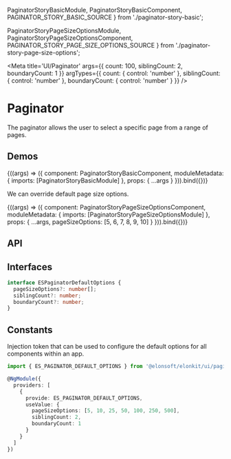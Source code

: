 


  PaginatorStoryBasicModule,
  PaginatorStoryBasicComponent,
  PAGINATOR_STORY_BASIC_SOURCE
} from './paginator-story-basic';

  PaginatorStoryPageSizeOptionsModule,
  PaginatorStoryPageSizeOptionsComponent,
  PAGINATOR_STORY_PAGE_SIZE_OPTIONS_SOURCE
} from './paginator-story-page-size-options';

<Meta
  title='UI/Paginator'
  args={{
    count: 100,
    siblingCount: 2,
    boundaryCount: 1
  }}
  argTypes={{
    count: {
      control: 'number'
    },
    siblingCount: {
      control: 'number'
    },
    boundaryCount: {
      control: 'number'
    }
  }}
/>

# Paginator

The paginator allows the user to select a specific page from a range of pages.

## Demos

<Canvas source={PAGINATOR_STORY_BASIC_SOURCE}>
  <Story name='Basic' height='270px'>
    {((args) => ({
      component: PaginatorStoryBasicComponent,
      moduleMetadata: {
        imports: [PaginatorStoryBasicModule]
      },
      props: {
        ...args
      }
    })).bind({})}
  </Story>
</Canvas>

We can override default page size options.

<Canvas source={PAGINATOR_STORY_PAGE_SIZE_OPTIONS_SOURCE}>
  <Story name='Page size options' height='250px'>
    {((args) => ({
      component: PaginatorStoryPageSizeOptionsComponent,
      moduleMetadata: {
        imports: [PaginatorStoryPageSizeOptionsModule]
      },
      props: {
        ...args,
        pageSizeOptions: [5, 6, 7, 8, 9, 10]
      }
    })).bind({})}
  </Story>
</Canvas>

## API

<ArgsTable of={ESPaginatorComponent} />

## Interfaces

```ts
interface ESPaginatorDefaultOptions {
  pageSizeOptions?: number[];
  siblingCount?: number;
  boundaryCount?: number;
}
```

## Constants

Injection token that can be used to configure the default options for all components within an app.

```ts
import { ES_PAGINATOR_DEFAULT_OPTIONS } from '@elonsoft/elonkit/ui/paginator';

@NgModule({
  providers: [
    {
      provide: ES_PAGINATOR_DEFAULT_OPTIONS,
      useValue: {
        pageSizeOptions: [5, 10, 25, 50, 100, 250, 500],
        siblingCount: 2,
        boundaryCount: 1
      }
    }
  ]
})
```
